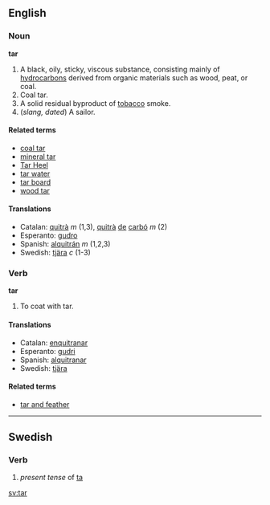 ==English==
===Noun===
'''tar'''

# A black, oily, sticky, viscous substance, consisting mainly of [[hydrocarbons]] derived from organic materials such as wood, peat, or coal.
# Coal tar.
# A solid residual byproduct of [[tobacco]] smoke.
# (''slang, dated'') A sailor.

====Related terms====
*[[coal tar]]
*[[mineral tar]]
*[[Tar Heel]]
*[[tar water]]
*[[tar board]]
*[[wood tar]]

====Translations====
*Catalan: [[quitrà]] ''m'' (1,3), [[quitrà]] [[de]] [[carbó]] ''m'' (2)
*Esperanto: [[gudro]]
*Spanish: [[alquitrán]] ''m'' (1,2,3)
*Swedish: [[tjära]] ''c'' (1-3)

===Verb===
'''tar'''

# To coat with tar.

====Translations====
*Catalan: [[enquitranar]] 
*Esperanto: [[gudri]] 
*Spanish: [[alquitranar]] 
*Swedish: [[tjära]]

====Related terms====
*[[tar and feather]]

----
==Swedish==
===Verb===

#''present tense'' of [[ta]]

[[sv:tar]]